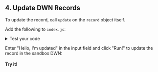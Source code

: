 
<section class="docs-section">

## 4. Update DWN Records

To update the record, call `update` on the `record` object itself.

Add the following to `index.js`:
<CodeSnippet functionName="updateTextRecord" />

<details>
<summary>Test your code</summary>
<p>
To see the record that was updated in the DWN, add the following to <code>index.js</code>:

```js
console.log('updateResult', await record.data.text())
```

Then from the terminal, run:

```bash
node index.js
```

The output will resemble:
```
updateResult Hello, I'm updated!
```

</p>
</details>

Enter "Hello, I'm updated" in the input field and click "Run!" to update the record in the sandbox DWN:

#### Try it!

</section>
